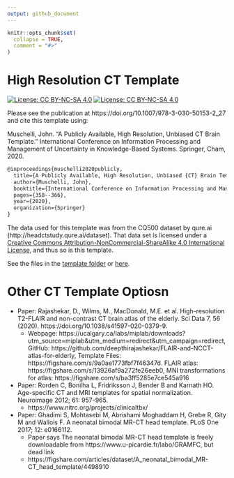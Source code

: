```yaml
---
output: github_document
---
```


<!-- README.md is generated from README.Rmd. Please edit that file -->

```r
knitr::opts_chunk$set(
  collapse = TRUE,
  comment = "#>"
)
```

# High Resolution CT Template


<!-- badges: start -->
[![License: CC BY-NC-SA 4.0](https://img.shields.io/badge/License-CC%20BY--NC--SA%204.0-lightgrey.svg)](https://creativecommons.org/licenses/by-nc-sa/4.0/)
[![License: CC BY-NC-SA 4.0](https://licensebuttons.net/l/by-nc-sa/4.0/80x15.png)](https://creativecommons.org/licenses/by-nc-sa/4.0/)
<!-- badges: end -->


Please see the publication at https://doi.org/10.1007/978-3-030-50153-2_27 and cite this template using:

Muschelli, John. "A Publicly Available, High Resolution, Unbiased CT Brain Template." International Conference on Information Processing and Management of Uncertainty in Knowledge-Based Systems. Springer, Cham, 2020.


```tex
@inproceedings{muschelli2020publicly,
  title={A Publicly Available, High Resolution, Unbiased {CT} Brain Template},
  author={Muschelli, John},
  booktitle={International Conference on Information Processing and Management of Uncertainty in Knowledge-Based Systems},
  pages={358--366},
  year={2020},
  organization={Springer}
}
```

The data used for this template was from the CQ500 dataset by qure.ai (http://headctstudy.qure.ai/dataset).  That data set is licensed under a [Creative Commons Attribution-NonCommercial-ShareAlike 4.0 International License](http://creativecommons.org/licenses/by-nc-sa/4.0/), and thus so is this template. 


See the files in the [template folder](template/) or [here](https://johnmuschelli.com/high_res_ct_template/template).


# Other CT Template Optiosn

- Paper: Rajashekar, D., Wilms, M., MacDonald, M.E. et al. High-resolution T2-FLAIR and non-contrast CT brain atlas of the elderly. Sci Data 7, 56 (2020). https://doi.org/10.1038/s41597-020-0379-9.  
    - Webpage: https://ucalgary.ca/labs/miplab/downloads?utm_source=miplab&utm_medium=redirect&utm_campaign=redirect, GitHub: https://github.com/deepthirajashekar/FLAIR-and-NCCT-atlas-for-elderly, Template Files: https://figshare.com/s/9a0ae1773fbf7f46347d.  FLAIR atlas: https://figshare.com/s/13926af9a272fe26eeb0, MNI transformations for atlas: https://figshare.com/s/ba3ff5285e7ce545a916
- Paper: Rorden C, Bonilha L, Fridriksson J, Bender B and Karnath HO. Age-specific CT and MRI templates for spatial normalization. Neuroimage 2012; 61: 957-965.
    - https://www.nitrc.org/projects/clinicaltbx/
- Paper: Ghadimi S, Mohtasebi M, Abrishami Moghaddam H, Grebe R, Gity M and Wallois F. A neonatal bimodal MR-CT head template. PLoS One 2017; 12: e0166112.
  - Paper says The neonatal bimodal MR-CT head template is freely downloadable from https://www.u-picardie.fr/labo/GRAMFC, but dead link   
  - https://figshare.com/articles/dataset/A_neonatal_bimodal_MR-CT_head_template/4498910
